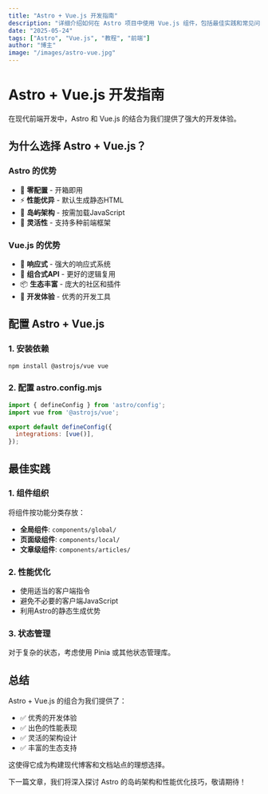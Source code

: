 ```yaml
---
title: "Astro + Vue.js 开发指南"
description: "详细介绍如何在 Astro 项目中使用 Vue.js 组件，包括最佳实践和常见问题解决方案。"
date: "2025-05-24"
tags: ["Astro", "Vue.js", "教程", "前端"]
author: "博主"
image: "/images/astro-vue.jpg"
---
```


# Astro + Vue.js 开发指南

在现代前端开发中，Astro 和 Vue.js 的结合为我们提供了强大的开发体验。

## 为什么选择 Astro + Vue.js？

### Astro 的优势

- 🚀 **零配置** - 开箱即用
- ⚡ **性能优异** - 默认生成静态HTML
- 🎯 **岛屿架构** - 按需加载JavaScript
- 🔧 **灵活性** - 支持多种前端框架

### Vue.js 的优势

- 💚 **响应式** - 强大的响应式系统
- 🔄 **组合式API** - 更好的逻辑复用
- 📦 **生态丰富** - 庞大的社区和插件
- 🎨 **开发体验** - 优秀的开发工具

## 配置 Astro + Vue.js

### 1. 安装依赖

```bash
npm install @astrojs/vue vue
```

### 2. 配置 astro.config.mjs

```javascript
import { defineConfig } from 'astro/config';
import vue from '@astrojs/vue';

export default defineConfig({
  integrations: [vue()],
});
```

## 最佳实践

### 1. 组件组织

将组件按功能分类存放：

- **全局组件**: `components/global/`
- **页面级组件**: `components/local/`
- **文章级组件**: `components/articles/`

### 2. 性能优化

- 使用适当的客户端指令
- 避免不必要的客户端JavaScript
- 利用Astro的静态生成优势

### 3. 状态管理

对于复杂的状态，考虑使用 Pinia 或其他状态管理库。

## 总结

Astro + Vue.js 的组合为我们提供了：

- ✅ 优秀的开发体验
- ✅ 出色的性能表现
- ✅ 灵活的架构设计
- ✅ 丰富的生态支持

这使得它成为构建现代博客和文档站点的理想选择。

下一篇文章，我们将深入探讨 Astro 的岛屿架构和性能优化技巧，敬请期待！
